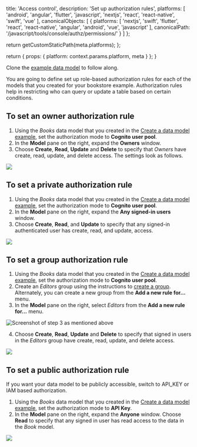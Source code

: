 
  title: 'Access control',
  description: 'Set up authorization rules',
  platforms: [
    'android',
    'angular',
    'flutter',
    'javascript',
    'nextjs',
    'react',
    'react-native',
    'swift',
    'vue'
  ],
  canonicalObjects: [
    {
      platforms: [
        'nextjs',
        'swift',
        'flutter',
        'react',
        'react-native',
        'angular',
        'android',
        'vue',
        'javascript'
      ],
      canonicalPath: '/javascript/tools/console/authz/permissions/'
    }
  ]
};

  return getCustomStaticPath(meta.platforms);
};

  return {
    props: {
      platform: context.params.platform,
      meta
    }
  };
}

<Callout warning>

Clone the [example data model](/[platform]/tools/console/data/data-model/#data-modeling-example) to follow along.

</Callout>

You are going to define set up role-based authorization rules for each of the models that you created for your bookstore example. Authorization rules help in restricting who can query or update a table based on certain conditions.

## To set an owner authorization rule

1. Using the _Books_ data model that you created in the [Create a data model example](/[platform]/tools/console/data/data-model/#Create-a-data-model-example), set the authorization mode to **Cognito user pool**.
2. In the **Model** pane on the right, expand the **Owners** window.
3. Choose **Create**, **Read**, **Update** and **Delete** to specify that _Owners_ have create, read, update, and delete access. The settings look as follows.

![](/images/console/10_ownersaccess.png)

## To set a private authorization rule

1. Using the _Books_ data model that you created in the [Create a data model example](/[platform]/tools/console/data/data-model/#Create-a-data-model-example), set the authorization mode to **Cognito user pool**.
2. In the **Model** pane on the right, expand the **Any signed-in users** window.
3. Choose **Create**, **Read**, and **Update** to specify that any signed-in authenticated user has create, read, and update, access.

![](/images/console/11_privatesaccess.png)

## To set a group authorization rule

1. Using the _Books_ data model that you created in the [Create a data model example](/[platform]/tools/console/data/data-model/#Create-a-data-model-example), set the authorization mode to **Cognito user pool**.
2. Create an _Editors_ group using the instructions to [create a group](/[platform]/tools/console/auth/user-management/#To-create-a-group). Alternately, you can create a new group from the **Add a new rule for...** menu.
3. In the **Model** pane on the right, select _Editors_ from the **Add a new rule for...** menu.

![Screenshot of step 3 as mentioned above](/images/console/8_menudetaileditors.png)

4. Choose **Create**, **Read**, **Update** and **Delete** to specify that signed in users in the _Editors_ group have create, read, update, and delete access.

![](/images/console/9_editorgroupaccess.png)

## To set a public authorization rule

If you want your data model to be publicly accessible, switch to API_KEY or IAM based authorization.

1. Using the _Books_ data model that you created in the [Create a data model example](/[platform]/tools/console/data/data-model/#Create-a-data-model-example), set the authorization mode to **API Key**.
2. In the **Model** pane on the right, expand the **Anyone** window. Choose **Read** to specify that any signed in user has read access to the data in the _Book_ model.

![](/images/console/7_publicauthreadonly.png)
